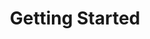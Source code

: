---
title: 'Getting Started'
description: "Learn how Altrum AI helps enterprises adopt Generative AI securely and compliantly."
---